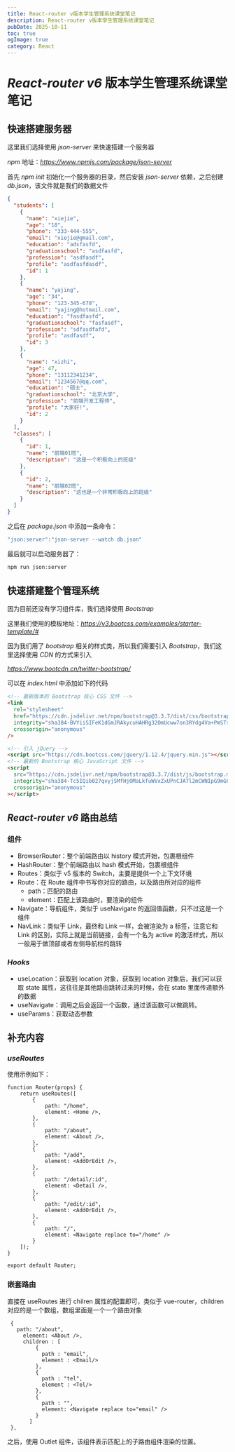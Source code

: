 ```yaml
---
title: React-router v版本学生管理系统课堂笔记
description: React-router v版本学生管理系统课堂笔记
pubDate: 2025-10-11
toc: true
ogImage: true
category: React
---
```


# _React-router v6_ 版本学生管理系统课堂笔记

## 快速搭建服务器

这里我们选择使用 _json-server_ 来快速搭建一个服务器

_npm_ 地址：*https://www.npmjs.com/package/json-server*

首先 _npm init_ 初始化一个服务器的目录，然后安装 _json-server_ 依赖，之后创建 _db.json_，该文件就是我们的数据文件

```json
{
  "students": [
    {
      "name": "xiejie",
      "age": "18",
      "phone": "333-444-555",
      "email": "xiejie@gmail.com",
      "education": "adsfasfd",
      "graduationschool": "asdfasfd",
      "profession": "asdfasdf",
      "profile": "asdfasfdasdf",
      "id": 1
    },
    {
      "name": "yajing",
      "age": "34",
      "phone": "123-345-678",
      "email": "yajing@hotmail.com",
      "education": "fasdfasfd",
      "graduationschool": "fasfasdf",
      "profession": "sdfasdfafd",
      "profile": "asdfasdf",
      "id": 3
    },
    {
      "name": "xizhi",
      "age": 47,
      "phone": "13112341234",
      "email": "1234567@qq.com",
      "education": "硕士",
      "graduationschool": "北京大学",
      "profession": "前端开发工程师",
      "profile": "大家好!",
      "id": 2
    }
  ],
  "classes": [
    {
      "id": 1,
      "name": "前端01班",
      "description": "这是一个积极向上的班级"
    },
    {
      "id": 2,
      "name": "前端02班",
      "description": "这也是一个非常积极向上的班级"
    }
  ]
}
```

之后在 _package.json_ 中添加一条命令：

```js
"json:server":"json-server --watch db.json"
```

最后就可以启动服务器了：

```js
npm run json:server
```

## 快速搭建整个管理系统

因为目前还没有学习组件库，我们选择使用 _Bootstrap_

这里我们使用的模板地址：*https://v3.bootcss.com/examples/starter-template/#*

因为我们用了 _bootstrap_ 相关的样式类，所以我们需要引入 _Bootstrap_，我们这里选择使用 _CDN_ 的方式来引入

*https://www.bootcdn.cn/twitter-bootstrap/*

可以在 _index.html_ 中添加如下的代码

```html
<!-- 最新版本的 Bootstrap 核心 CSS 文件 -->
<link
  rel="stylesheet"
  href="https://cdn.jsdelivr.net/npm/bootstrap@3.3.7/dist/css/bootstrap.min.css"
  integrity="sha384-BVYiiSIFeK1dGmJRAkycuHAHRg32OmUcww7on3RYdg4Va+PmSTsz/K68vbdEjh4u"
  crossorigin="anonymous"
/>

<!-- 引入 jQuery -->
<script src="https://cdn.bootcss.com/jquery/1.12.4/jquery.min.js"></script>
<!-- 最新的 Bootstrap 核心 JavaScript 文件 -->
<script
  src="https://cdn.jsdelivr.net/npm/bootstrap@3.3.7/dist/js/bootstrap.min.js"
  integrity="sha384-Tc5IQib027qvyjSMfHjOMaLkfuWVxZxUPnCJA7l2mCWNIpG9mGCD8wGNIcPD7Txa"
  crossorigin="anonymous"
></script>
```

## _React-router v6_ 路由总结

### 组件

- BrowserRouter：整个前端路由以 history 模式开始，包裹根组件
- HashRouter：整个前端路由以 hash 模式开始，包裹根组件
- Routes：类似于 v5 版本的 Switch，主要是提供一个上下文环境
- Route：在 Route 组件中书写你对应的路由，以及路由所对应的组件
  - path：匹配的路由
  - element：匹配上该路由时，要渲染的组件
- Navigate：导航组件，类似于 useNavigate 的返回值函数，只不过这是一个组件
- NavLink：类似于 Link，最终和 Link 一样，会被渲染为 a 标签，注意它和 Link 的区别，实际上就是当前链接，会有一个名为 active 的激活样式，所以一般用于做顶部或者左侧导航栏的跳转

### _Hooks_

- useLocation：获取到 location 对象，获取到 location 对象后，我们可以获取 state 属性，这往往是其他路由跳转过来的时候，会在 state 里面传递额外的数据
- useNavigate：调用之后会返回一个函数，通过该函数可以做跳转。
- useParams：获取动态参数

## 补充内容

### _useRoutes_

使用示例如下：

```react
function Router(props) {
    return useRoutes([
        {
            path: "/home",
            element: <Home />,
        },
        {
            path: "/about",
            element: <About />,
        },
        {
            path: "/add",
            element: <AddOrEdit />,
        },
        {
            path: "/detail/:id",
            element: <Detail />,
        },
        {
            path: "/edit/:id",
            element: <AddOrEdit />,
        },
        {
            path: "/",
            element: <Navigate replace to="/home" />
        }
    ]);
}

export default Router;
```

### 嵌套路由

直接在 useRoutes 进行 chilren 属性的配置即可，类似于 vue-router，children 对应的是一个数组，数组里面是一个一个路由对象

```react
 {
   path: "/about",
     element: <About />,
     children : [
         {
           path : "email",
           element : <Email/>
         },
         {
           path : "tel",
           element : <Tel/>
         },
         {
           path : "",
           element: <Navigate replace to="email" />
         }
       ]
 },
```

之后，使用 Outlet 组件，该组件表示匹配上的子路由组件渲染的位置。
